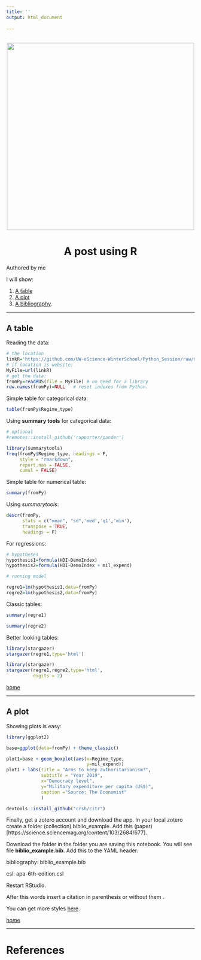 ```yaml
---
title: ''
output: html_document
  
---
```


<br> 
<center><img src="cherryBlossom.png" width="500"></center>

<center><h1> A post using R </h1></center>


<div align="right">Authored by me </div>
<a id='home'></a>
I will show:

1. [A table](#table)
2. [A plot](#plot)
3. [A bibliography](#bib).

____

<a id='table'></a>

## A table

Reading the data:

```r
# the location
linkR='https://github.com/UW-eScience-WinterSchool/Python_Session/raw/main/demohdimil.RDS'
# if location is website:
MyFile=url(linkR)
# get the data:
fromPy=readRDS(file = MyFile) # no need for a library
row.names(fromPy)=NULL   # reset indexes from Python.


```

Simple table for categorical data:
```r
table(fromPy$Regime_type)
```
Using **summary tools** for categorical data:

```r
# optional
#remotes::install_github('rapporter/pander')
```

```r
library(summarytools)
freq(fromPy$Regime_type, headings = F,
     style = "rmarkdown",
     report.nas = FALSE,
     cumul = FALSE)
```

Simple table for numerical table:

```r
summary(fromPy)
```
Using *summarytools*:

```r
descr(fromPy,
      stats = c("mean", "sd",'med','q1','min'),
      transpose = TRUE, 
      headings = F)
```

For regressions:

```r
# hypotheses
hypothesis1=formula(HDI~DemoIndex)
hypothesis2=formula(HDI~DemoIndex + mil_expend)

# running model

regre1=lm(hypothesis1,data=fromPy)
regre2=lm(hypothesis2,data=fromPy)
```

Classic tables:

```r
summary(regre1)
```

```r
summary(regre2)
```

Better looking tables:

```r
library(stargazer)
stargazer(regre1,type='html')
```

<div align="center">

<style type="text/css">
td{padding:0 15px 0 15px;}
</style>

```r
library(stargazer)
stargazer(regre1,regre2,type='html',
          digits = 2)
```

 </div> 
[home](#home)


____

<a id='plot'></a>

## A plot

Showing plots is easy:

```r
library(ggplot2)

base=ggplot(data=fromPy) + theme_classic()

plot1=base + geom_boxplot(aes(x=Regime_type,
                              y=mil_expend))
plot1 + labs(title = "Arms to keep authoritarianism?",
             subtitle = "Year 2019",
             x="Democracy level",
             y="Military expenditure per capita (US$)",
             caption ="Source: The Economist"
             )
```



```r
devtools::install_github("crsh/citr")
```

Finally, get a zotero account and download the app. In your local zotero create a folder (collection) biblio_example. Add this (paper)[https://science.sciencemag.org/content/103/2684/677].

Download the folder in the folder you are saving this notebook. You will see  file **biblio_example.bib**. Add this to the YAML header:

bibliography: biblio_example.bib

csl: apa-6th-edition.csl

Restart RStudio. 

After this words insert a citation in parenthesis    or without them   .

You can get more styles [here](https://github.com/citation-style-language/styles).

[home](#home)

____

<a id='bib'></a>

# References

